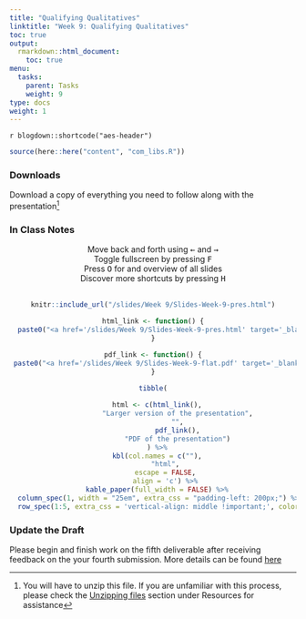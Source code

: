 ```yaml
---
title: "Qualifying Qualitatives"
linktitle: "Week 9: Qualifying Qualitatives"
toc: true
output:
  rmarkdown::html_document:
    toc: true
menu:
  tasks:
    parent: Tasks
    weight: 9
type: docs
weight: 1
---
```


`r blogdown::shortcode("aes-header")`

```r
source(here::here("content", "com_libs.R"))
```

<style>
img {
max-width:100%;
}
</style>

### Downloads

Download a copy of everything you need to follow along with the presentation^[You will have to unzip this file. If you are unfamiliar with this process, please check the [Unzipping files](/resources/unzipping/) section under Resources for assistance]

### In Class Notes

```{=html}
<center>
<div class="wrapper">
    <div class="icon leftright">
      <div class="tooltip"><span style=width:200px;>Move back and forth using <kbd>←</kbd> and <kbd>→</kbd></span></div>
      <span><i class="fas fa-map-signs"></i></span></div>
    <div class="icon info">
      <div class="tooltip"><span style=width:200px;>Toggle fullscreen by pressing <kbd>F</kbd></span></div>
      <span><i class="fas fa-expand-alt"></i></span>
    </div><div class="icon github">
      <div class="tooltip"><span style=width:200px;>Press <kbd>O</kbd> for and overview of all slides</span></div>
      <span><i class="far fa-images"></i></span>
    </div><div class="icon youtube">
      <div class="tooltip"><span style=width:200px;>Discover more shortcuts by pressing <kbd>H</kbd></span></div>
      <span><i class="fas fa-info-circle"></i></span>
    </div>
</div>
</center>
<br>
```

<center>
<div class="holder">

<div class="bigcol">
```r
knitr::include_url("/slides/Week 9/Slides-Week-9-pres.html")
```
</div>


<div class="smallcol">
```r
html_link <- function() {
  paste0("<a href='/slides/Week 9/Slides-Week-9-pres.html' target='_blank'>", "<img src='/logos/web-ico.png' alt='Survey Design Page' width='35'>", "</a>")
}

pdf_link <- function() {
 paste0("<a href='/slides/Week 9/Slides-Week-9-flat.pdf' target='_blank'>", "<img src='/logos/pdf-ico.png' alt='Survey Design PDF' width='35'>", "</a>")
}

tibble(
  
  html <- c(html_link(),
            "Larger version of the presentation",
            "",
            pdf_link(),
            "PDF of the presentation")
  ) %>%
  kbl(col.names = c(""),
      "html",
      escape = FALSE,
      align = 'c') %>%
  kable_paper(full_width = FALSE) %>%
  column_spec(1, width = "25em", extra_css = "padding-left: 200px;") %>%
  row_spec(1:5, extra_css = 'vertical-align: middle !important;', color = "#ffffff", background = "transparent")
```
</div>

</div>

<div class="clear">
</div>
</center>

### Update the Draft

Please begin and finish work on the fifth deliverable after receiving feedback on the your fourth submission. More details can be found [here](/deliverables/05-l5/)
